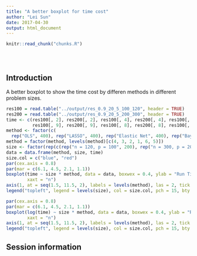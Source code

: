```yaml
---
title: "A better boxplot for time cost"
author: "Lei Sun"
date: 2017-04-30
output: html_document
---
```


<!-- The file analysis/chunks.R contains chunks that define default settings
shared across the workflowr files. -->
```r
knitr::read_chunk("chunks.R")
```

<!-- Update knitr chunk options -->
```r
```

<!-- Insert the date the file was last updated -->
```r
```

<!-- Insert the code version (Git commit SHA1) if Git repository exists and R
 package git2r is installed -->
```r
```

<!-- Add your analysis here -->

## Introduction

A better boxplot to show the time cost by differen methods in different problem sizes.

```r
res100 = read.table("../output/res_0.9_20_5_100_120", header = TRUE)
res200 = read.table("../output/res_0.9_20_5_200_300", header = TRUE)
time <- c(res100[, 2], res200[, 2], res100[, 4], res200[, 4], res100[, 6], res200[, 6], 
          res100[, 9], res200[, 9], res100[, 8], res200[, 8], res100[, 7], res200[, 7])
method <- factor(c(
  rep("OLS", 400), rep("LASSO", 400), rep("Elastic Net", 400), rep("Bayesian Bridge", 400), rep("Spike & Slab", 400), rep("SBR", 400)))
method = factor(method, levels(method)[c(4, 3, 2, 1, 6, 5)])
size <- factor(rep(c(rep("n = 120, p = 100", 200), rep("n = 300, p = 200", 200)), 6))
data = data.frame(method, size, time)
size.col = c("blue", "red")
par(cex.axis = 0.8)
par(mar = c(6.1, 4.5, 2.1, 1.1))
boxplot(time ~ size * method, data = data, boxwex = 0.4, ylab = "Run Time in Seconds", ylim = c(0, 80), main = "Time Cost", col = size.col, outcol = size.col,
        xaxt = "n")
axis(1, at = seq(1.5, 11.5, 2), labels = levels(method), las = 2, tick = FALSE, line = - 0.5)
legend("topleft", legend = levels(size), col = size.col, pch = 15, bty = "n", pt.cex = 2, cex = 1)
```

```r
par(cex.axis = 0.8)
par(mar = c(6.1, 4.5, 2.1, 1.1))
boxplot(log(time) ~ size * method, data = data, boxwex = 0.4, ylab = "Run Time in Log(Seconds)", main = "Time Cost", col = size.col, outcol = size.col,
        xaxt = "n")
axis(1, at = seq(1.5, 11.5, 2), labels = levels(method), las = 2, tick = FALSE, line = - 0.5)
legend("topleft", legend = levels(size), col = size.col, pch = 15, bty = "n", pt.cex = 2, cex = 1)
```

## Session information

<!-- Insert the session information into the document -->
```r
```
